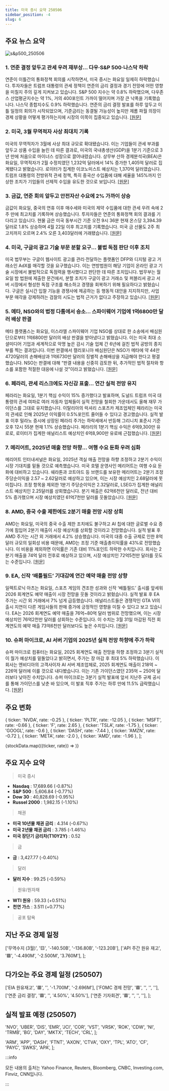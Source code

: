 ```yaml
---
title: 미국 증시 요약 250506
sidebar_position: -4
slug: 6
---
```


## 주요 뉴스 요약

![s&p500_250506](/map/250506.png)

### 1. **연준 결정 앞두고 관세 우려 재부상... 다우·S&P 500·나스닥 하락**

연준이 이틀간의 통화정책 회의를 시작하면서, 미국 증시는 화요일 일제히 하락했습니다. 투자자들은 트럼프 대통령의 관세 정책이 연준의 금리 결정과 경기 전망에 어떤 영향을 미칠지 주의 깊게 지켜보고 있습니다. S&P 500 지수는 약 0.8% 하락했으며, 다우존스 산업평균지수는 약 1%, 거의 400포인트 가까이 떨어지며 가장 큰 낙폭을 기록했습니다. 나스닥 종합지수도 0.9% 하락했습니다. 연준의 금리 결정 발표를 하루 앞두고 이틀 일정의 회의가 시작되었으며, 기준금리는 동결될 가능성이 높지만 제롬 파월 의장이 경제 상황을 어떻게 평가하는지에 시장의 이목이 집중되고 있습니다. [[원문]](https://finance.yahoo.com/news/live/stock-market-today-dow-sp-500-nasdaq-slide-ahead-of-fed-decision-as-tariff-fears-return-200145988.html)

### 2. **미국, 3월 무역적자 사상 최대치 기록**

미국의 무역적자가 3월에 사상 최대 규모로 확대됐습니다. 이는 기업들이 관세 부과를 앞두고 상품 수입을 늘린 데 따른 결과로, 미국의 국내총생산(GDP)을 1분기 기준으로 3년 만에 처음으로 마이너스 성장으로 끌어내렸습니다. 상무부 산하 경제분석국(BEA)은 화요일, 무역적자가 2월 수정치였던 1,232억 달러에서 14% 증가한 1,405억 달러로 집계됐다고 밝혔습니다. 로이터가 집계한 이코노미스트 예상치는 1,370억 달러였습니다. 트럼프 대통령의 전방위적 관세 정책, 특히 중국산 수입품에 대해 세율을 145%까지 인상한 조치가 기업들의 선제적 수입을 유도한 것으로 보입니다. [[원문]](https://www.reuters.com/world/us/us-trade-deficit-surges-record-high-march-2025-05-06/)

### 3. **금값, 연준 회의 앞두고 안전자산 수요에 2% 가까이 상승**

금값이 화요일, 중국의 연휴 이후 매수세와 미국의 제약 수입품에 대한 관세 우려 속에 2주 만에 최고치를 기록하며 상승했습니다. 투자자들은 연준의 통화정책 회의 결과를 기다리고 있습니다. 현물 금은 미국 동부시간 기준 오전 9시 36분 현재 온스당 3,394.39달러로 1.8% 상승하며 4월 22일 이후 최고치를 기록했습니다. 미국 금 선물도 2주 최고치까지 오르며 2.4% 오른 3,403달러에 거래됐습니다. [[원문]](https://www.reuters.com/markets/commodities/gold-hits-two-week-high-safe-haven-demand-fed-decision-looms-2025-05-06/)

### 4. **미국, 구글의 광고 기술 부문 분할 요구... 불법 독점 판단 이후 조치**

미국 법무부는 구글이 웹사이트 광고를 관리·전달하는 플랫폼인 DFP와 디지털 광고 거래소인 AdX를 매각할 것을 요구했습니다. 이는 연방법원이 해당 기업이 온라인 광고 기술 시장에서 불법적으로 독점력을 행사했다고 판단한 데 따른 조치입니다. 법무부는 월요일 밤 법원에 제출한 문건에서, 분할 조치가 구글이 광고 거래소 및 퍼블리셔 광고 서버 시장에서 형성한 독점 구조를 해소하고 경쟁을 회복하기 위해 필요하다고 밝혔습니다. 구글은 실시간 입찰 기능을 경쟁사에 제공하는 등 행동적 대안을 지지하지만, 사업 부문 매각을 강제하려는 검찰의 시도는 법적 근거가 없다고 주장하고 있습니다. [[원문]](https://www.reuters.com/sustainability/boards-policy-regulation/us-seeks-breakup-googles-ad-tech-products-after-judge-finds-illegal-monopoly-2025-05-06/)

### 5. **메타, NSO와의 법정 다툼에서 승소... 스파이웨어 기업에 1억6800만 달러 배상 판결**

메타 플랫폼스는 화요일, 이스라엘 스파이웨어 기업 NSO를 상대로 한 소송에서 배심원단으로부터 1억6800만 달러의 배상 판결을 받아냈다고 밝혔습니다. 이는 미국 최대 소셜미디어 기업과 세계적으로 악명 높은 감시 기술 업체 간 6년에 걸친 법적 공방의 종지부를 찍는 결과입니다. 이번 판결에서 캘리포니아 배심원단은 NSO가 메타에 약 44만4720달러의 손해배상과 1억6730만 달러의 징벌적 손해배상을 지급해야 한다고 평결했습니다. NSO는 판결에 대해 “판결 내용을 신중히 검토한 뒤, 추가적인 법적 절차와 항소를 포함한 적절한 대응에 나설 것”이라고 밝혔습니다. [[원문]](https://www.reuters.com/sustainability/society-equity/court-clash-between-meta-nso-ends-168-million-defeat-spyware-firm-2025-05-06/)

### 6. **페라리, 관세 리스크에도 자신감 표출... 연간 실적 전망 유지**

페라리는 화요일, 1분기 핵심 수익이 15% 증가했다고 발표하며, 도널드 트럼프 미국 대통령의 관세 여파로 여러 자동차 업체들이 실적 전망을 철회한 가운데서도 올해 재무 가이던스를 그대로 유지했습니다. 이탈리아의 럭셔리 스포츠카 제조업체인 페라리는 미국의 관세로 인해 2025년 이익률이 0.5%포인트 줄어들 수 있다고 경고했습니다. 실적 발표 이후 밀라노 증시에 상장된 페라리 주가는 하락세에서 반등해 그리니치 표준시 기준 오후 12시 55분 현재 1.1% 상승했습니다. 페라리의 1분기 핵심 수익은 6억9,300만 유로로, 로이터가 집계한 애널리스트 예상치인 6억8,900만 유로에 근접했습니다. [[원문]](https://www.reuters.com/business/autos-transportation/ferrari-earnings-up-15-first-quarter-confirms-risks-us-tariffs-2025-05-06/)

### 7. **메리어트, 2025년 매출 전망 하향... 여행 수요 둔화 우려 심화**

메리어트 인터내셔널은 화요일, 2025년 객실 매출 전망을 하향 조정하고 2분기 수익이 시장 기대치를 밑돌 것으로 예측했습니다. 미국 호텔 운영사인 메리어트는 여행 수요 둔화에 대비하고 있습니다. 쉐라톤과 코트야드 등 브랜드를 보유한 메리어트는 2분기 조정 주당순이익을 2.57 ~ 2.62달러로 예상하고 있으며, 이는 시장 예상치인 2.68달러에 못 미칩니다. 조정 항목을 제외한 1분기 주당순이익은 2.32달러로, LSEG가 집계한 애널리스트 예상치인 2.25달러를 상회했습니다. 분기 매출은 62억6천만 달러로, 전년 대비 5% 증가했으며 시장 예상치였던 61억7천만 달러를 웃돌았습니다. [[원문]](https://www.reuters.com/business/marriott-cuts-2025-revenue-outlook-travel-demand-slows-2025-05-06/)

### 8. **AMD, 중국 수출 제한에도 2분기 매출 전망 시장 상회**

AMD는 화요일, 미국의 중국 수출 제한 조치에도 불구하고 AI 칩에 대한 글로벌 수요 증가에 힘입어 2분기 매출이 시장 예상치를 상회할 것이라고 전망했습니다. 실적 발표 후 AMD 주가는 시간 외 거래에서 4.2% 상승했습니다. 미국의 대중 수출 규제로 인한 8억 달러 규모의 일회성 비용 때문에, AMD는 조정 기준 매출총이익률을 43%로 전망했습니다. 이 비용을 제외하면 이익률은 기존 대비 11%포인트 하락한 수치입니다. 회사는 2분기 매출을 74억 달러 전후로 예상하고 있으며, 시장 예상치인 72억5천만 달러를 웃도는 수준입니다. [[원문]](https://www.reuters.com/business/chipmaker-amd-forecasts-second-quarter-revenue-above-estimates-2025-05-06/)

### 9. **EA, 신작 ‘배틀필드’ 기대감에 연간 예약 매출 전망 상향**

일렉트로닉 아츠는 화요일, 스포츠 게임의 견조한 성과와 신작 ‘배틀필드’ 출시를 앞세워 2026 회계연도 예약 매출이 시장 전망을 웃돌 것이라고 밝혔습니다. 실적 발표 후 EA 주가는 시간 외 거래에서 7% 넘게 급등했습니다. 애널리스트들은 경쟁작인 GTA VI의 출시 지연이 다른 게임사들의 판매 증가에 긍정적인 영향을 미칠 수 있다고 보고 있습니다. EA는 2026 회계연도 예약 매출을 76억~80억 달러 범위로 전망했으며, 이는 시장 예상치인 76억2천만 달러를 상회하는 수준입니다. 이 수치는 3월 31일 마감된 직전 회계연도의 예약 매출 73억6천만 달러보다도 높은 수치입니다. [[원문]](https://www.reuters.com/business/media-telecom/ea-forecasts-annual-bookings-above-estimates-with-new-battlefield-game-2025-05-06/)

### 10. **슈퍼 마이크로, AI 서버 기업의 2025년 실적 전망 하향에 주가 하락**

슈퍼 마이크로 컴퓨터는 화요일, 2025 회계연도 매출 전망을 하향 조정하고 3분기 실적이 월가 예상치를 밑돌았다고 밝히면서, 주가는 장 마감 후 최대 5% 하락했습니다. 이 회사는 엔비디아의 고객사이자 AI 서버 제조업체로, 2025 회계연도 매출이 218억 ~ 226억 달러에 이를 것으로 내다봤습니다. 이는 기존 가이던스였던 235억 ~ 250억 달러보다 낮아진 수치입니다. 슈퍼 마이크로는 3분기 실적 발표에 앞서 지난주 규제 공시를 통해 가이던스를 낮춘 바 있으며, 이 발표 직후 주가는 하루 만에 11.5% 급락했습니다. [[원문]](https://finance.yahoo.com/news/super-micro-stock-drops-as-ai-server-maker-lowers-2025-revenue-outlook-210743503.html)

## 주요 변화

  { ticker: 'NVDA', rate: -0.25 },
  { ticker: 'PLTR', rate: -12.05 },
  { ticker: 'MSFT', rate: -0.66 },
  { ticker: 'F', rate: 2.65 },
  { ticker: 'TSLA', rate: -1.75 },
  { ticker: 'GOOGL', rate: -0.6 },
  { ticker: 'DASH', rate: -7.44 },
  { ticker: 'AMZN', rate: -0.72 },
  { ticker: 'META', rate: -2.0 },
  { ticker: 'AMD', rate: -1.96 },
];

{stockData.map(({ticker, rate}) => <StockCardMini key={ticker} ticker={ticker} rate={rate}></StockCardMini>)}

## 주요 지수 요약

> 미국 증시

- **Nasdaq** : 17,689.66 (-0.87%)
- **S&P 500** : 5,606.84 (-0.77%)
- **Dow 30** : 40,828.69 (-0.95%)
- **Russel 2000** : 1,982.15 (-1.10%)

> 채권

- **미국 10년물 채권 금리** : 4.314 (-0.67%)
- **미국 2년물 채권 금리** : 3.785 (-1.46%)
- **미국 장단기 금리차(T10Y2Y)** : 0.52

> 금

- **금** : 3,427.77 (-0.40%)

> 달러

- **달러 지수** : 99.25 (-0.59%)

> 원유/원자재

- **WTI 원유** : 59.33 (+0.51%)
- **천연 가스** : 3.511 (+0.77%)

> 공포 탐욕

<FearAndGreed fearAndGreedIndex={57} vix={24.76} vixRate={4.74} />

## 지난 주요 경제 일정

  ['무역수지 (3월)', '🟨', '-140.50B', '-136.80B', '-123.20B'],
  ['API 주간 원유 재고', '🟩', '-4.490M', '-2.500M', '3.760M'],
];

<EconomicCalendar data={eventsData} />

## 다가오는 주요 경제 일정 (250507)

  ['EIA 원유재고', '🟥', '', '-1.700M', '-2.696M'],
  ['FOMC 경제 전망', '🟥', '', '', ''],
  ['연준 금리 결정', '🟥', '', '4.50%', '4.50%'],
  ['연준 기자회견', '🟥', '', '', ''],
];

<EconomicCalendar data={nextEventsData} />

## 실적 발표 예정 (250507)

  'NVO',
  'UBER',
  'DIS',
  'EMR',
  'JCI',
  'COR',
  'VST',
  'VRSK',
  'ROK',
  'CDW',
  'NI',
  'TRMB',
  'BG',
  'DAY',
  'MKTX',
  'TECH',
  'CRL',
];

  'ARM',
  'APP',
  'DASH',
  'FTNT',
  'AXON',
  'CTVA',
  'OXY',
  'TPL',
  'ATO',
  'CF',
  'PAYC',
  'SWKS',
  'APA',
];

<EarningsBoard stocksBMO={stocksBMO} stocksAMC={stocksAMC} />

:::info

모든 내용의 출처는 Yahoo Finance, Reuters, Bloomberg, CNBC, Investing.com, Finviz, CNN입니다.

:::
